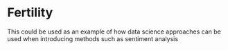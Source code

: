 # Fertility

This could be used as an example of how data science approaches can be used when introducing methods such as sentiment analysis
